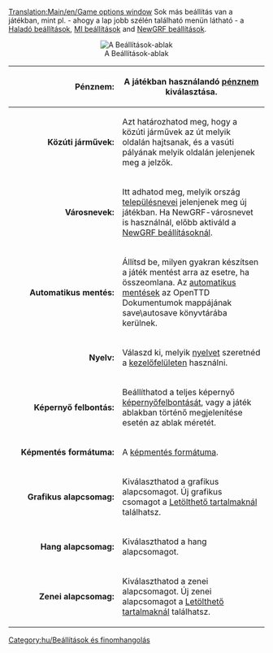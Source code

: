 [[Translation:Main/en/Game options window]]{{en/-}}{{hu/Tartalomjegyzék}}
Sok más beállítás van a játékban, mint pl. - ahogy a lap jobb szélén található menün látható - a [[Main/hu/Haladó beállítások|Haladó beállítások]], [[Main/hu/MI beállítások|MI beállítások]] and [[Main/hu/NewGRF|NewGRF beállítások]].  


<center>[[File:hu/game options.png|center|none|frame|A Beállítások-ablak]]</center>
{| cellpadding=15px 
|- 
! width="200px" align="right"|Pénznem:
| A játékban használandó [[Main/hu/Pénznem|pénznem]] kiválasztása.
|-
| align="right" | <b>Közúti járművek: </b>|| Azt határozhatod meg, hogy a közúti járművek az út melyik oldalán hajtsanak, és a vasúti pályának melyik oldalán jelenjenek meg a jelzők.
|-
| align="right" | <b>Városnevek:</b>
| Itt adhatod meg, melyik ország [[Main/hu/Településnevek|településnevei]] jelenjenek meg új játékban. Ha NewGRF-városnevet is használnál, előbb aktiváld a [[Main/hu/NewGRF|NewGRF beállításoknál]].
|-
| align="right" |<b> Automatikus mentés:</b> 
| Állítsd be, milyen gyakran készítsen a játék mentést arra az esetre, ha összeomlana. Az [[Main/hu/Autosave|automatikus mentések]] az OpenTTD Dokumentumok mappájának save\autosave könyvtárába kerülnek. 
|-
| align="right" | <b>Nyelv: </b>
| Válaszd ki, melyik [[Main/hu/Language|nyelvet]] szeretnéd a [[Main/hu/Felhasználói felület|kezelőfelületen]] használni. 
|-
| align="right" | <b>Képernyő felbontás: </b>
| Beállíthatod a teljes képernyő [[Main/hu/Resolution|képernyőfelbontását]], vagy a játék ablakban történő megjelenítése esetén az ablak méretét.
|-
| align="right" | <b>Képmentés formátuma: </b>
| A [[Main/hu/Screenshot format|képmentés formátuma]].
|-
| align="right" | <b>Grafikus alapcsomag: </b>
| Kiválaszthatod a grafikus alapcsomagot. Új grafikus csomagot a [[Main/hu/Letölthető tartalmak|Letölthető tartalmaknál]] találhatsz. 
|-
| align="right" | <b>Hang alapcsomag: </b>
| Kiválaszthatod a hang alapcsomagot. 
|-
| align="right" | <b>Zenei alapcsomag:</b> 
| Kiválaszthatod a zenei alapcsomagot. Új zenei alapcsomagot a [[Main/hu/Letölthető tartalmak|Letölthető tartalmaknál]] találhatsz. 
|}



[[Category:hu/Beállítások és finomhangolás]]